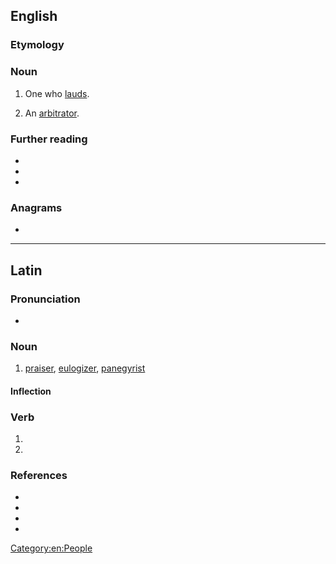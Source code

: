 {{also|lăudător}}
==English==

===Etymology===
{{bor|en|la|laudator}}

===Noun===
{{en-noun}}

# One who [[laud]]s.
# {{lb|en|legal|obsolete}} An [[arbitrator]].
#: {{rfquotek|Cowell}}

===Further reading===
* {{R:Webster 1913}}
* {{R:Century 1911}}
* {{R:OneLook}}

===Anagrams===
* {{anagrams|en|adulator}}

[[Category:en:People]]

----

==Latin==

===Pronunciation===
* {{la-IPA|laudātor}}

===Noun===
{{la-noun|laudātor|laudātōris|m|third}}

# [[praiser]], [[eulogizer]], [[panegyrist]]

====Inflection====
{{la-decl-3rd|laudātor}}

===Verb===
{{la-verb-form|laudātor}}

# {{inflection of|laudō||2|s|futr|pasv|impr|lang=la}}
# {{inflection of|laudō||3|s|futr|pasv|impr|lang=la}}

===References===
* {{R:L&S}}
* {{R:Elementary Lewis}}
* {{R:du Cange}}
* {{R:Gaffiot}}